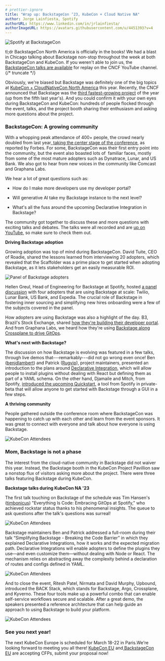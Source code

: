 ```yaml
---
# prettier-ignore
title: "Wrap up: BackstageCon ‘23, KubeCon + Cloud Native NA"
author: Jorge Lainfiesta, Spotify
authorURL: https://www.linkedin.com/in/jrlainfiesta/
authorImageURL: https://avatars.githubusercontent.com/u/4451393?v=4
---
```


![Spotify at BackstageCon](assets/23-11-15/30-spotify-kubecon.jpg)

tl;dr BackstageCon North America is officially in the books! We had a blast in Chicago talking about Backstage non-stop throughout the week at both BackstageCon and KubeCon. If you weren't able to join us, the [BackstageCon talks are available](https://www.youtube.com/playlist?list=PLj6h78yzYM2PxiInfZi2OKu1KluNfbLtc) for replay on the CNCF YouTube channel.
{/* truncate */}

Obviously, we're biased but Backstage was definitely one of the big topics at [KubeCon + CloudNativeCon North America](https://events.linuxfoundation.org/kubecon-cloudnativecon-north-america/) this year. Recently, the CNCF announced that Backstage was the [third fastest-growing project](https://www.cncf.io/blog/2023/10/27/october-2023-where-we-are-with-velocity-of-cncf-lf-and-top-30-open-source-projects/) of the year (up from the fifth last year's). And you could confirm it with your own eyes during BackstageCon and KubeCon: hundreds of people flocked through the event, talks, and the project booth sharing their enthusiasm and asking more questions about the project.

### BackstageCon: A growing community 

With a whopping peak attendance of 400+ people, the crowd nearly doubled from last year,[ taking the center stage of the conference](https://www.forbes.com/sites/janakirammsv/2023/11/14/backstage-project-takes-center-stage-at-kubecon-north-america-2023/?sh=1972303a6539), as reported by Forbes. For some, BackstageCon was their first entry point into the community, but the event also boasted lots of  familiar faces, mostly from some of the most mature adopters such as Dynatrace, Lunar, and US Bank. We also got to hear from new voices in the community like Comcast and Graphana Labs.

We hear a lot of great questions such as:

-   How do I make more developers use my developer portal? 

-   Will generative AI take my Backstage instance to the next level? 

-   What's all the fuss around the upcoming Declarative Integration in Backstage?

The community got together to discuss these and more questions with exciting talks and debates. The talks were all recorded and are [up on YouTube](https://www.youtube.com/playlist?list=PLj6h78yzYM2PxiInfZi2OKu1KluNfbLtc), so make sure to check them out.

**Driving Backstage adoption**

Growing adoption was top of mind during BackstageCon. David Tuite, CEO of Roadie, shared the lessons learned from interviewing 20 adopters, which revealed that the Scaffolder was a prime place to get started when adopting Backstage, as it lets stakeholders get an easily measurable ROI.

![Panel of Backstage adopters](assets/23-11-15/10-panel.jpg)

Hellen Greul, Head of Engineering for Backstage at Spotify, hosted [a panel discussion](https://www.youtube.com/watch?v=Iti5glzYOG8&list=PLj6h78yzYM2PxiInfZi2OKu1KluNfbLtc&index=10) with four adopters that are using Backstage at scale: Twilio, Lunar Bank, US Bank, and Expedia. The crucial role of Backstage in fostering inner sourcing and simplifying new hires onboarding were a few of the subjects covered in the panel.

How adopters are using Backstage was also a highlight of the day. B3, Brazil's Stock Exchange, shared [how they're building their developer portal](https://www.youtube.com/watch?v=FyWCKIVYO7g&list=PLj6h78yzYM2PxiInfZi2OKu1KluNfbLtc&index=14). And from Graphana Labs, we heard how they're using [Backstage along Crossplane to drive GitOps](https://www.youtube.com/watch?v=q-JUWob69Hw&list=PLj6h78yzYM2PxiInfZi2OKu1KluNfbLtc&index=10).

**What's next with Backstage?**

The discussion on how Backstage is evolving was featured in a few talks, through live demos that---remarkably---did not go wrong even once! Ben ([benjdlambert](https://github.com/benjdlambert)) and Patrick ([Rugvip](https://github.com/Rugvip)), project maintainers, presented an introduction to the plans around [Declarative Integration](https://www.youtube.com/watch?v=8hVMNMXXN44&list=PLj6h78yzYM2PxiInfZi2OKu1KluNfbLtc&index=8), which will allow people to install plugins without dealing with React but defining them as part of a YAML schema. On the other hand, Djamaile and Mitch, from Spotify, [introduced the upcoming Quickstart](https://www.youtube.com/watch?v=bUdaO9NKXJY&list=PLj6h78yzYM2PxiInfZi2OKu1KluNfbLtc&index=12), a tool from Spotify in private-beta that will allow anyone to get started with Backstage through a GUI in a few steps.

**A thriving community**

People gathered outside the conference room where BackstageCon was happening to catch up with each other and learn from the event sponsors. It was great to connect with everyone and talk about how everyone is using Backstage.

![KubeCon Attendees](assets/23-11-15/20-booth.jpg)


### Mom, Backstage is not a phase

The interest from the cloud-native community in Backstage did not waiver this year. Instead, the Backstage booth in the KubeCon Project Pavillion saw a nonstop flux of visitors asking more about the project. There were three talks featuring Backstage during KubeCon.

**Backstage talks during KubeCon NA '23**

The first talk touching on Backstage of the schedule was Tim Hansen's ([timbonicus](https://github.com/timbonicus)) "Everything Is Code: Embracing GitOps at Spotify," who achieved rockstar status thanks to his phenomenal insights. The queue to ask questions after the talk's questions was surreal!

![KubeCon Attendees](assets/23-11-15/40-tim-talk.jpg)

Backstage maintainers Ben and Patrick addressed a full-room during their talk “Simplifying Backstage - Breaking the Code Barrier” in which they explained Declarative Integrations, how it works and the expected migration path. Declarative Integrations will enable adopters to define the plugins they use—and even customize them—without dealing with Node or React. The mechanism relies on abstracting away the complexity behind a declaration of routes and configs defined in YAML. 

![KubeCon Attendees](assets/23-11-15/50-patrick-ben-full.jpg)

And to close the event, Ritesh Patel, Nirmata and David Murphy, Upbound, introduced the BACK Stack, which stands for Backstage, Argo, Crossplane, and Kyverno. These four tools make up a powerful combo that can enable self-service workflows secure and scalable. After a great demo, the speakers presented a reference architecture that can help guide an approach to using Backstage to build your platform. 

![KubeCon Attendees](assets/23-11-15/60-back-stack.jpg)

### See you next year!

The next KubeCon Europe is scheduled for March 18-22 in Paris.We're looking forward to meeting you all there! [KubeCon EU](https://events.linuxfoundation.org/kubecon-cloudnativecon-europe/program/cfp/) and[ BackstageCon EU](https://events.linuxfoundation.org/kubecon-cloudnativecon-europe/co-located-events/backstagecon/) are accepting CFPs, submit your proposal now!